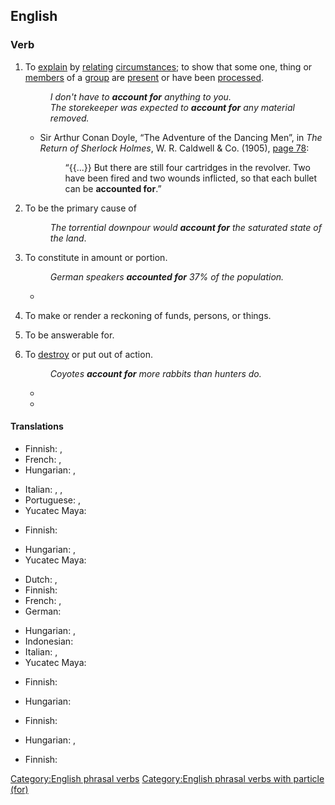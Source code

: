==English==

===Verb===
{{head|en|verb|phrasal verb}}

# {{lb|en|transitive}} To [[explain]] by [[relating]] [[circumstances]]; to show that some one, thing or [[members]] of a [[group]] are [[present]] or have been [[process]]ed.
#: ''I don't have to '''account for''' anything to you.''
#: ''The storekeeper was expected to '''account for''' any material removed.''
#* {{ante|1905}} Sir Arthur Conan Doyle, “The Adventure of the Dancing Men”, in ''The Return of Sherlock Holmes'', W. R. Caldwell & Co. (1905), [http://books.google.com/books?id=xgnTteuZ694C&pg=PA78&dq=accounted-for page 78]:
#*: “{{...}} But there are still four cartridges in the revolver. Two have been fired and two wounds inflicted, so that each bullet can be '''accounted for'''.”
# {{lb|en|transitive}} To be the primary cause of
#: ''The torrential downpour would '''account for''' the saturated state of the land''.
# {{lb|en|transitive}} To constitute in amount or portion.
#: ''German speakers '''accounted for''' 37% of the population.''
#* {{quote-journal|title=Scientists monitoring return of wolves to Upper Pennisula|work=Chicago Tribune|date=Nov 15, 1992|passage=... and car strikes '''account for''' more than 50000, it's obvious the wolves' effect on the state's deer herd is so small as to be meaningless.}}
# {{lb|en|transitive}} To make or render a reckoning of funds, persons, or things.
# {{lb|en|transitive}} To be answerable for.
# {{lb|en|transitive}} To [[destroy]] or put out of action.
#: ''Coyotes '''account for''' more rabbits than hunters do.''
#* {{quote-journal|title=Check of Fortress, Liberator Raid At Lille Reveals High Enemy Loss|work=Hartford Courant|date=Oct 11, 1942|passage=Allied Air Forces '''Account for''' 34 Axis Aircraft}}
#* {{quote-journal|title=Jet Missile Downs Mig In Dogfight|work=The Bulletin|date=Feb 22, 1972|passage=South Vietnamese counter-attacks helped '''account for''' 239 guerrillas reported killed in the 24 hours ending at 6 today, 86 of them in allied air attacks}}

====Translations====
{{trans-top|to explain by relating circumstances}}
* Finnish: {{t+|fi|selvittää}}, {{t+|fi|selittää}}
* French: {{t+|fr|expliquer}}, {{t+|fr|rendre compte}}
* Hungarian: {{t+|hu|elszámol}}, {{t+|hu|számot ad}}
{{trans-mid}}
* Italian: {{t+|it|spiegare}}, {{t+|it|giustificare}}, {{t|it|rendere conto}}
* Portuguese: {{t|pt|prestar conta}}, {{t|pt|prestar contas}}
* Yucatec Maya: {{t|yua|tsoolik}}
{{trans-bottom}}

{{trans-top|to be the primary cause of}}
* Finnish: {{t+|fi|aiheuttaa}}
{{trans-mid}}
* Hungarian: {{t+|hu|magyaráz}}, {{t+|hu|indokol}}
* Yucatec Maya: {{t|yua|tsoolik}}
{{trans-bottom}}

{{trans-top|to constitute in amount or portion}}
* Dutch: {{t|nl|tellen voor}}, {{t|nl|meetellen voor}}
* Finnish: {{t+|fi|olla}}
* French: {{t+|fr|représenter}}, {{t+|fr|constituer}}
* German: {{t+|de|ausmachen}}
{{trans-mid}}
* Hungarian: {{t+|hu|alkot}}, {{t+|hu|kitesz}}
* Indonesian: {{t|id|terhitung sekitar}}
* Italian: {{t+|it|costituire}}, {{t+|it|rappresentare}}
* Yucatec Maya: {{t|yua|tsoolik}}
{{trans-bottom}}

{{trans-top|to make or render a reckoning of funds, persons, or things}}
* Finnish: {{t+|fi|tilittää}}
{{trans-mid}}
* Hungarian: {{t|hu|elszámoltat}}
{{trans-bottom}}

{{trans-top|to be answerable for}}
* Finnish: {{t+|fi|vastata}}
{{trans-mid}}
* Hungarian: {{t+|hu|felel}}, {{t+|hu|felelős}}
{{trans-bottom}}

{{trans-top|military: to destroy or put out of action}}
* Finnish: {{t+|fi|tuhota}}
{{trans-mid}}
{{trans-bottom}}

[[Category:English phrasal verbs]]
[[Category:English phrasal verbs with particle (for)]]